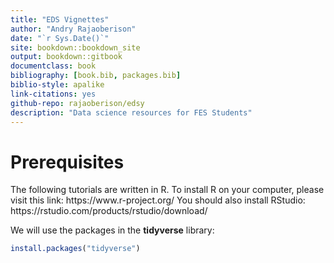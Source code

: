 ```yaml
--- 
title: "EDS Vignettes"
author: "Andry Rajaoberison"
date: "`r Sys.Date()`"
site: bookdown::bookdown_site
output: bookdown::gitbook
documentclass: book
bibliography: [book.bib, packages.bib]
biblio-style: apalike
link-citations: yes
github-repo: rajaoberison/edsy
description: "Data science resources for FES Students"
---
```


# Prerequisites {-}

The following tutorials are written in R. To install R on your computer, please visit this link: https://www.r-project.org/
You should also install RStudio: https://rstudio.com/products/rstudio/download/

We will use the packages in the **tidyverse** library:

```r
install.packages("tidyverse")
```

